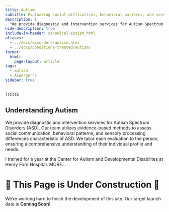 ```yaml
---
title: Autism
subtitle: Evaluating social difficulties, behavioral patterns, and sensory processing differences characteristic of autism spectrum disorders (ASD)
description: |
  "We provide diagnostic and intervention services for Autism Spectrum Disorders (ASD). Our team utilizes evidence-based methods to assess social communication, behavioral patterns, and sensory processing differences characteristic of ASD. We tailor each evaluation to the person, ensuring a comprehensive understanding of their individual profile and needs."
hide-description: true
include-in-header: canonical-autism.html
aliases:
  - ../docs/disorders/autism.html
  - ../docs/conditions-treated/autism/
format:
  html:
    page-layout: article
tags:
  - autism
  - Asperger's
sidebar: true
---
```


TODO:

## Understanding Autism

We provide diagnostic and intervention services for Autism Spectrum Disorders
(ASD). Our team utilizes evidence-based methods to assess social communication,
behavioral patterns, and sensory processing differences characteristic of ASD.
We tailor each evaluation to the person, ensuring a comprehensive understanding
of their individual profile and needs.

I trained for a year at the Center for Autism and Developmental Disabilites at
Henry Ford Hospital. MORE...

# 🚧 This Page is Under Construction 🚧

We're working hard to finish the development of this site. Our target launch
date is **Coming Soon**!

